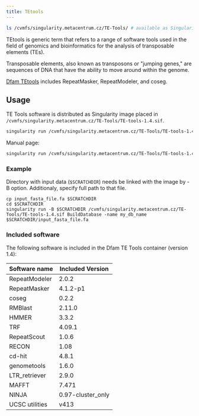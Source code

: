 ```yaml
---
title: TEtools
---
```

```bash
ls /cvmfs/singularity.metacentrum.cz/TE-Tools/ # available as Singularity image
```

TEtools is generic term that refers to a range of software tools used in the field of genomics and bioinformatics for the analysis of transposable elements (TEs). 

Transposable elements, also known as transposons or "jumping genes," are sequences of DNA that have the ability to move around within the genome.

[Dfam TEtools](https://github.com/Dfam-consortium/TETools) includes RepeatMasker, RepeatModeler, and coseg.

## Usage

TE Tools software is distributed as Singularity image placed in `/cvmfs/singularity.metacentrum.cz/TE-Tools/TE-tools-1.4.sif`.

```bash
singularity run /cvmfs/singularity.metacentrum.cz/TE-Tools/TE-tools-1.4.sif [command] [parameter]
```

Manual page:

```bash
singularity run /cvmfs/singularity.metacentrum.cz/TE-Tools/TE-tools-1.4.sif BuildDatabase -h
```

### Example

Directory with input data (`$SCRATCHDIR`) needs be linked with the image by -B option. Additionaly, specify full path to that file.

```
cp input_fasta_file.fa $SCRATCHDIR
cd $SCRATCHDIR
singularity run -B $SCRATCHDIR /cvmfs/singularity.metacentrum.cz/TE-Tools/TE-tools-1.4.sif BuildDatabase -name my_db_name $SCRATCHDIR/input_fasta_file.fa
```

### Included software

The following software is included in the Dfam TE Tools container (version 1.4):

| Software name | Included Version |
|--------|---------|
| RepeatModeler  |  2.0.2     |             
| RepeatMasker   |  4.1.2-p1  |
| coseg          |  0.2.2     |          
| RMBlast        |  2.11.0    | 
| HMMER          |  3.3.2     |
| TRF            |  4.09.1    | 
| RepeatScout    |  1.0.6     |        
| RECON          |  1.08      |        
| cd-hit         |  4.8.1     |          
| genometools    |  1.6.0     |          
| LTR\_retriever |  2.9.0     |            
| MAFFT          |  7.471     |           
| NINJA          |  0.97-cluster\_only |  
| UCSC utilities |  v413      |
	
